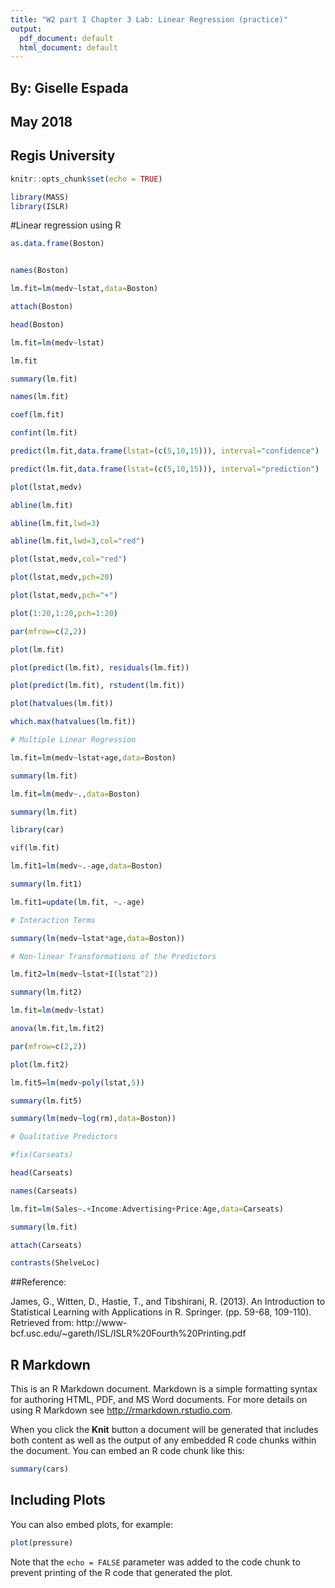 ```yaml
---
title: "W2 part I Chapter 3 Lab: Linear Regression (practice)"
output:
  pdf_document: default
  html_document: default
---
```

## By: Giselle Espada
## May 2018
## Regis University

```r
knitr::opts_chunk$set(echo = TRUE)
```
```r
library(MASS)
library(ISLR)
```
#Linear regression using R
```r
as.data.frame(Boston)


names(Boston)

lm.fit=lm(medv~lstat,data=Boston)

attach(Boston)

head(Boston)
```
```r
lm.fit=lm(medv~lstat)

lm.fit

summary(lm.fit)

names(lm.fit)

coef(lm.fit)

confint(lm.fit)
```
```r
predict(lm.fit,data.frame(lstat=(c(5,10,15))), interval="confidence")

predict(lm.fit,data.frame(lstat=(c(5,10,15))), interval="prediction")

```

```r
plot(lstat,medv)

abline(lm.fit)

abline(lm.fit,lwd=3)

abline(lm.fit,lwd=3,col="red")

plot(lstat,medv,col="red")

plot(lstat,medv,pch=20)

plot(lstat,medv,pch="+")

plot(1:20,1:20,pch=1:20)

```
```r
par(mfrow=c(2,2))

plot(lm.fit)

plot(predict(lm.fit), residuals(lm.fit))

```
```r
plot(predict(lm.fit), rstudent(lm.fit))

plot(hatvalues(lm.fit))

which.max(hatvalues(lm.fit))
```

```r
# Multiple Linear Regression

lm.fit=lm(medv~lstat+age,data=Boston)

summary(lm.fit)

lm.fit=lm(medv~.,data=Boston)

summary(lm.fit)

```

```r
library(car)

vif(lm.fit)

lm.fit1=lm(medv~.-age,data=Boston)

summary(lm.fit1)

lm.fit1=update(lm.fit, ~.-age)

```

```r
# Interaction Terms

summary(lm(medv~lstat*age,data=Boston))
```

```r
# Non-linear Transformations of the Predictors

lm.fit2=lm(medv~lstat+I(lstat^2))

summary(lm.fit2)

lm.fit=lm(medv~lstat)

anova(lm.fit,lm.fit2)

par(mfrow=c(2,2))

plot(lm.fit2)

lm.fit5=lm(medv~poly(lstat,5))

summary(lm.fit5)

summary(lm(medv~log(rm),data=Boston))
```

```r
# Qualitative Predictors

#fix(Carseats)

head(Carseats)

names(Carseats)

lm.fit=lm(Sales~.+Income:Advertising+Price:Age,data=Carseats)

summary(lm.fit)

attach(Carseats)

contrasts(ShelveLoc)

```

##Reference:

James, G., Witten, D., Hastie, T., and Tibshirani, R. (2013). An Introduction to Statistical Learning with Applications in R. Springer. (pp. 59-68, 109-110). Retrieved from: http://www-bcf.usc.edu/~gareth/ISL/ISLR%20Fourth%20Printing.pdf


## R Markdown

This is an R Markdown document. Markdown is a simple formatting syntax for authoring HTML, PDF, and MS Word documents. For more details on using R Markdown see <http://rmarkdown.rstudio.com>.

When you click the **Knit** button a document will be generated that includes both content as well as the output of any embedded R code chunks within the document. You can embed an R code chunk like this:

```r
summary(cars)
```

## Including Plots

You can also embed plots, for example:

```r
plot(pressure)
```

Note that the `echo = FALSE` parameter was added to the code chunk to prevent printing of the R code that generated the plot.
